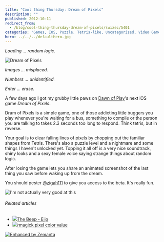 ```yaml
---
title: "Cool thing Thursday: Dream of Pixels"
description: ""
published: 2012-10-11
redirect_from:
  - /blog/cool-thing-thursday-dream-of-pixels/swizec/5401
categories: "Games, IOS, Puzzle, Tetris-like, Uncategorized, Video Games"
hero: ../../../defaultHero.jpg
---
```


_Loading ... random logic._

![Dream of Pixels](http://swizec.com/blog/wp-content/uploads/2012/10/dream-of-pixels.png "Dream of Pixels")

_Images ... misplaced._

_Numbers ... unidentified._

_Enter ... erase._

A few days ago I got my grubby little paws on [Dawn of Play](http://dawnofplay.com/)'s next iOS game _Dream of Pixels_.

Dram of Pixels is a simple game, one of those addicting little buggers you play whenever you're waiting for a bus, something to compile or the person you are talking to takes 2.3 seconds too long to respond. Think tetris, but in reverse.

Your goal is to clear falling lines of pixels by chopping out the familiar shapes from Tetris. There's also a puzzle level and a nightmare and some things I haven't unlocked yet. Topping it all off is a very nice soundtrack, shiny looks and a sexy female voice saying strange things about random logic.

After losing the game lets you share an animated screenshot of the last thing you saw before waking up from the dream.

You should pester [@zigah111](https://twitter.com/zigah111) to give you access to the beta. It's really fun.

![I'm not actually very good at this](http://img.dawnofplay.com/dop/ss/screenshots/17CB1E74-4D40-4F5F-8973-DE028DB5B207.gif "I'm not actually very good at this")

###### Related articles

- [![](http://i.zemanta.com/106625121_80_80.jpg)](http://www.awesome-robo.com/2012/08/the-beep-eijo.html)[The Beep - Eijo](http://www.awesome-robo.com/2012/08/the-beep-eijo.html)
- [![](http://i.zemanta.com/noimg_101_80_80.jpg)](http://stackoverflow.com/questions/12651632/rmagick-pixel-color-value)[rmagick pixel color value](http://stackoverflow.com/questions/12651632/rmagick-pixel-color-value)

[![Enhanced by Zemanta](http://img.zemanta.com/zemified_e.png?x-id=cbc75b19-276c-4d8a-a8cd-896b1f60ba53)](http://www.zemanta.com/?px "Enhanced by Zemanta")

